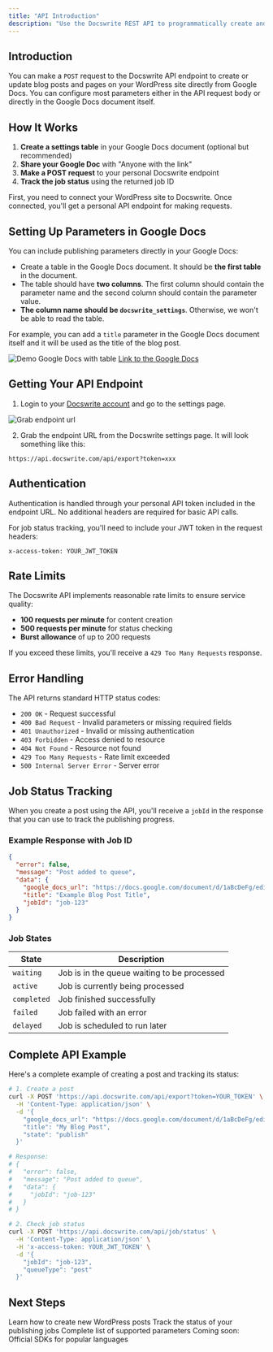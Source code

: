 ```yaml
---
title: "API Introduction"
description: "Use the Docswrite REST API to programmatically create and update WordPress posts from Google Docs"
---
```


## Introduction

You can make a `POST` request to the Docswrite API endpoint to create or update blog posts and pages on your WordPress site directly from Google Docs.
You can configure most parameters either in the API request body or directly in the Google Docs document itself.

## How It Works

1. **Create a settings table** in your Google Docs document (optional but recommended)
2. **Share your Google Doc** with "Anyone with the link"
3. **Make a POST request** to your personal Docswrite endpoint
4. **Track the job status** using the returned job ID

<Note>
  First, you need to connect your WordPress site to Docswrite. Once connected,
  you'll get a personal API endpoint for making requests.
</Note>

## Setting Up Parameters in Google Docs

You can include publishing parameters directly in your Google Docs:

- Create a table in the Google Docs document. It should be **the first table** in the document.
- The table should have **two columns**. The first column should contain the parameter name and the second column should contain the parameter value.
- **The column name should be `docswrite_settings`**. Otherwise, we won't be able to read the table.

For example, you can add a `title` parameter in the Google Docs document itself and it will be used as the title of the blog post.

![Demo Google Docs with table](/images/google-docs.png)
[Link to the Google Docs](https://docs.google.com/document/d/1xoQOTl945fGRm_5YrRalZUEa_9U5q8y3r0pploi_360/edit?usp=sharing)

## Getting Your API Endpoint

1. Login to your [Docswrite account](https://docswrite.com/accounts/signin) and go to the settings page.

![Grab endpoint url](/images/endpoint.png)

2. Grab the endpoint URL from the Docswrite settings page. It will look something like this:

```
https://api.docswrite.com/api/export?token=xxx
```

## Authentication

Authentication is handled through your personal API token included in the endpoint URL. No additional headers are required for basic API calls.

For job status tracking, you'll need to include your JWT token in the request headers:

```
x-access-token: YOUR_JWT_TOKEN
```

## Rate Limits

The Docswrite API implements reasonable rate limits to ensure service quality:

- **100 requests per minute** for content creation
- **500 requests per minute** for status checking
- **Burst allowance** of up to 200 requests

If you exceed these limits, you'll receive a `429 Too Many Requests` response.

## Error Handling

The API returns standard HTTP status codes:

- `200 OK` - Request successful
- `400 Bad Request` - Invalid parameters or missing required fields
- `401 Unauthorized` - Invalid or missing authentication
- `403 Forbidden` - Access denied to resource
- `404 Not Found` - Resource not found
- `429 Too Many Requests` - Rate limit exceeded
- `500 Internal Server Error` - Server error

## Job Status Tracking

When you create a post using the API, you'll receive a `jobId` in the response that you can use to track the publishing progress.

### Example Response with Job ID

```json
{
  "error": false,
  "message": "Post added to queue",
  "data": {
    "google_docs_url": "https://docs.google.com/document/d/1aBcDeFg/edit",
    "title": "Example Blog Post Title",
    "jobId": "job-123"
  }
}
```

### Job States

| State       | Description                                 |
| ----------- | ------------------------------------------- |
| `waiting`   | Job is in the queue waiting to be processed |
| `active`    | Job is currently being processed            |
| `completed` | Job finished successfully                   |
| `failed`    | Job failed with an error                    |
| `delayed`   | Job is scheduled to run later               |

## Complete API Example

Here's a complete example of creating a post and tracking its status:

```bash
# 1. Create a post
curl -X POST 'https://api.docswrite.com/api/export?token=YOUR_TOKEN' \
  -H 'Content-Type: application/json' \
  -d '{
    "google_docs_url": "https://docs.google.com/document/d/1aBcDeFg/edit",
    "title": "My Blog Post",
    "state": "publish"
  }'

# Response:
# {
#   "error": false,
#   "message": "Post added to queue",
#   "data": {
#     "jobId": "job-123"
#   }
# }

# 2. Check job status
curl -X POST 'https://api.docswrite.com/api/job/status' \
  -H 'Content-Type: application/json' \
  -H 'x-access-token: YOUR_JWT_TOKEN' \
  -d '{
    "jobId": "job-123",
    "queueType": "post"
  }'
```

## Next Steps

<CardGroup cols={2}>
  <Card
    title="Create Content"
    icon="plus"
    href="/api-reference/endpoint/create"
  >
    Learn how to create new WordPress posts
  </Card>
  <Card title="Job Status" icon="clock" href="/api-reference/endpoint/get">
    Track the status of your publishing jobs
  </Card>
  <Card title="Parameters Reference" icon="list" href="/essentials/parameters">
    Complete list of supported parameters
  </Card>
  <Card title="SDKs & Libraries" icon="code" href="#sdks--libraries">
    Coming soon: Official SDKs for popular languages
  </Card>
</CardGroup>
